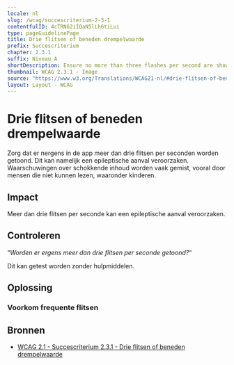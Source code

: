 ```yaml
---
locale: nl
slug: /wcag/succescriterium-2-3-1
contentfulID: 4cTRN62iIQaN5lLh6tiLui
type: pageGuidelinePage
title: Drie flitsen of beneden drempelwaarde
prefix: Succescriterium
chapter: 2.3.1
suffix: Niveau A
shortDescription: Ensure no more than three flashes per second are shown anywhere in the app.
thumbnail: WCAG 2.3.1 - Image
source: "https://www.w3.org/Translations/WCAG21-nl/#drie-flitsen-of-beneden-drempelwaarde"
layout: Layout - WCAG
---
```


# Drie flitsen of beneden drempelwaarde

Zorg dat er nergens in de app meer dan drie flitsen per seconden worden getoond. Dit kan namelijk een epileptische aanval veroorzaken. Waarschuwingen over schokkende inhoud worden vaak gemist, vooral door mensen die niet kunnen lezen, waaronder kinderen.

## Impact

Meer dan drie flitsen per seconde kan een epileptische aanval veroorzaken.

## Controleren

“*Worden er ergens meer dan drie flitsen per seconde getoond?*“

Dit kan getest worden zonder hulpmiddelen.

## Oplossing

### Voorkom frequente flitsen

<CodeSample id="screen-flashes" locale="nl"/>

## Bronnen

- [WCAG 2.1 - Succescriterium 2.3.1 - Drie flitsen of beneden drempelwaarde](https://www.w3.org/Translations/WCAG21-nl/#drie-flitsen-of-beneden-drempelwaarde)